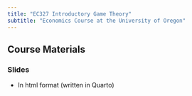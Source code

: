 ```yaml
---
title: "EC327 Introductory Game Theory"
subtitle: "Economics Course at the University of Oregon"
---
```


## Course Materials

### Slides
  
  - In html format (written in Quarto)
